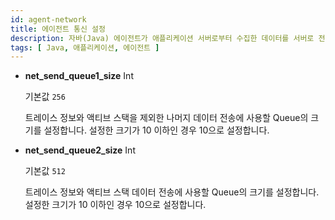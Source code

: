 ```yaml
---
id: agent-network
title: 에이전트 통신 설정
description: 자바(Java) 에이전트가 애플리케이션 서버로부터 수집한 데이터를 서버로 전송하기 위한 네트워크 설정 방법을 안내합니다. 주요 설정 옵션으로는 수집 서버 호스트, 포트, 타임아웃 값, 네트워크 전송 크기, 데이터 전송 큐 크기 등이 있으며, 에이전트의 효율적인 데이터 관리 및 안정적인 서버 통신을 보장하는 데 중요합니다.
tags: [ Java, 애플리케이션, 에이전트 ]
---
```



<Commonnetwork /> 

* **net_send_queue1_size** <span class='type'>Int</span>

  기본값 `256`

  트레이스 정보와 액티브 스택을 제외한 나머지 데이터 전송에 사용할 Queue의 크기를 설정합니다. 설정한 크기가 10 이하인 경우 10으로 설정합니다.

* **net_send_queue2_size** <span class='type'>Int</span>

  기본값 `512`

  트레이스 정보와 액티브 스택 데이터 전송에 사용할 Queue의 크기를 설정합니다. 설정한 크기가 10 이하인 경우 10으로 설정합니다.